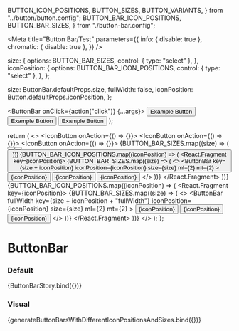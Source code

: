  BUTTON_ICON_POSITIONS,
  BUTTON_SIZES,
  BUTTON_VARIANTS,
} from "../button/button.config";
  BUTTON_BAR_ICON_POSITIONS,
  BUTTON_BAR_SIZES,
} from "./button-bar.config";

<Meta
  title="Button Bar/Test"
  parameters={{
    info: { disable: true },
    chromatic: { disable: true },
  }}
/>

  size: {
    options: BUTTON_BAR_SIZES,
    control: { type: "select" },
  },
  iconPosition: {
    options: BUTTON_BAR_ICON_POSITIONS,
    control: { type: "select" },
  },
};

  size: ButtonBar.defaultProps.size,
  fullWidth: false,
  iconPosition: Button.defaultProps.iconPosition,
};

  <ButtonBar onClick={action("click")} {...args}>
    <Button iconType="search">Example Button</Button>
    <Button iconType="pdf">Example Button</Button>
    <Button iconType="csv">Example Button</Button>
  </ButtonBar>
);

  return (
    <>
      <ButtonBar ml={2} mt={2}>
        <IconButton onAction={() => {}}>
          <Icon type="pdf" />
        </IconButton>
        <IconButton onAction={() => {}}>
          <Icon type="csv" />
        </IconButton>
        <IconButton onAction={() => {}}>
          <Icon type="search" />
        </IconButton>
      </ButtonBar>
      {BUTTON_BAR_SIZES.map((size) => (
        <ButtonBar key={size} size={size} ml={2} mt={2}>
          <Button iconType="pdf" />
          <Button iconType="csv" />
          <Button iconType="search" />
        </ButtonBar>
      ))}
      {BUTTON_BAR_ICON_POSITIONS.map((iconPosition) => (
        <React.Fragment key={iconPosition}>
          {BUTTON_BAR_SIZES.map((size) => (
            <>
              <ButtonBar
                key={size + iconPosition}
                iconPosition={iconPosition}
                size={size}
                ml={2}
                mt={2}
              >
                <Button iconType="pdf">{iconPosition}</Button>
                <Button iconType="csv">{iconPosition}</Button>
                <Button iconType="search">{iconPosition}</Button>
              </ButtonBar>
            </>
          ))}
        </React.Fragment>
      ))}
      {BUTTON_BAR_ICON_POSITIONS.map((iconPosition) => (
        <React.Fragment key={iconPosition}>
          {BUTTON_BAR_SIZES.map((size) => (
            <>
              <ButtonBar
                fullWidth
                key={size + iconPosition + "fullWidth"}
                iconPosition={iconPosition}
                size={size}
                ml={2}
                mt={2}
              >
                <Button iconType="pdf">{iconPosition}</Button>
                <Button iconType="csv">{iconPosition}</Button>
                <Button iconType="search">{iconPosition}</Button>
              </ButtonBar>
            </>
          ))}
        </React.Fragment>
      ))}
    </>
  );
};

# ButtonBar

### Default

<Preview>
  <Story
    name="default"
    argTypes={commonArgTypesButtonBar}
    args={commonArgsButtonBar}
  >
    {ButtonBarStory.bind({})}
  </Story>
</Preview>

### Visual

<Preview>
  <Story
    name="visual"
    parameters={{
      chromatic: { disable: false },
    }}
  >
    {generateButtonBarsWithDifferentIconPositionsAndSizes.bind({})}
  </Story>
</Preview>

